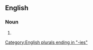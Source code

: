==English==

===Noun===
{{head|en|noun form}}

# {{plural of|papillectomy|lang=en}}

[[Category:English plurals ending in "-ies"]]